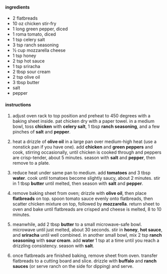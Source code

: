
#### ingredients

- 2 flatbreads
- 10 oz chicken stir-fry
- 1 long green pepper, diced
- 1 roma tomato, diced
- 1 tsp celery salt
- 3 tsp ranch seasoning
- ½ cup mozzarella cheese
- 1 tsp honey
- 2 tsp hot sauce
- 1 tsp sriracha
- 2 tbsp sour cream
- 2 tsp olive oil
- 3 tbsp butter
- salt
- pepper

#### instructions

1. adjust oven rack to top position and preheat to 450 degrees with a baking sheet inside. pat chicken dry with a paper towel. in a medium bowl, toss **chicken** with **celery salt**, 1 tbsp **ranch seasoning**, and a few pinches of **salt** and **pepper**.

2. heat a drizzle of **olive oil** in a large pan over medium-high heat (use a nonstick pan if you have one). add **chicken** and **green peppers** and cook, stirring occasionally, until chicken is cooked through and peppers are crisp-tender, about 5 minutes. season with **salt** and **pepper**, then remove to a plate.

3. reduce heat under same pan to medium. add **tomatoes** and 3 tbsp **water**. cook until tomatoes become slightly saucy, about 2 minutes. stir in 1 tbsp **butter** until melted, then season with **salt** and **pepper**.

4. remove baking sheet from oven; drizzle with **olive oil**, then place **flatbreads** on top. spoon tomato sauce evenly onto flatbreads, then scatter chicken mixture on top, followed by **mozzarella**. return sheet to oven and bake until flatbreads are crisped and cheese is melted, 8 to 10 minutes.

5. meanwhile, add 2 tbsp **butter** to a small microwave-safe bowl. microwave until just melted, about 30 seconds. stir in **honey**, **hot sauce**, and **sriracha** until well combined. in another small bowl, mix 2 tsp **ranch seasoning** with **sour cream**. add **water** 1 tsp at a time until you reach a drizzling consistency. season with **salt**.

6. once flatbreads are finished baking, remove sheet from oven. transfer flatbreads to a cutting board and slice. drizzle with **buffalo** and **ranch sauces** (or serve ranch on the side for dipping) and serve.
